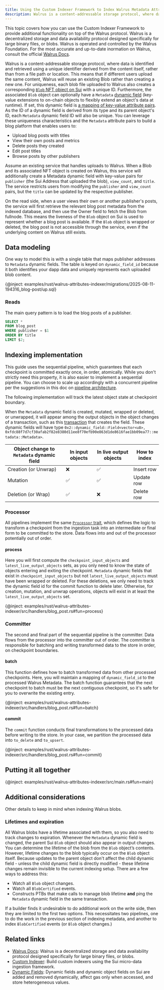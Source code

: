 ```yaml
---
title: Using the Custom Indexer Framework to Index Walrus Metadata Attributes
description: Walrus is a content-addressable storage protocol, where data is retrieved using a unique identifier derived from the content itself, rather than from a file path or location. Integrating a custom Sui Indexer with Walrus can provide novel user experiences.
---
```


This topic covers how you can use the Custom Indexer Framework to provide additional functionality on top of the Walrus protocol. Walrus is a decentralized storage and data availability protocol designed specifically for large binary files, or blobs. Walrus is operated and controlled by the Walrus Foundation. For the most accurate and up-to-date inormation on Walrus, consult the official [Walrus Docs](https://docs.wal.app/).

Walrus is a content-addressable storage protocol, where data is identified and retrieved using a unique identifier derived from the content itself, rather than from a file path or location. This means that if different users upload the same content, Walrus will reuse an existing Blob rather than creating a new one. For uniqueness, each blob file uploaded to Walrus also creates a corresponding [`Blob` NFT object on Sui](https://docs.wal.app/dev-guide/sui-struct.html#blob-and-storage-objects) with a unique ID. Furthermore, the associated `Blob` object can optionally have a `Metadata` [dynamic field](../../../../concepts/dynamic-fields.mdx) (key-value extensions to on-chain objects to flexibly extend an object's data at runtime). If set, this dynamic field is [a mapping of key-value attribute pairs](https://docs.wal.app/usage/client-cli.html?highlight=attribute#blob-attributes). As the ID of a dynamic field is derived from its type and its parent object's ID, each `Metadata` dynamic field ID will also be unique. You can leverage these uniqueness characteristics and the `Metadata` attribute pairs to build a blog platform that enables users to:
- Upload blog posts with titles
- View their own posts and metrics
- Delete posts they created
- Edit post titles
- Browse posts by other publishers

Assume an existing service that handles uploads to Walrus. When a Blob and its associated NFT object is created on Walrus, this service will additionally create a Metadata dynamic field with key-value pairs for `publisher` (the Sui Address that uploaded the blob), `view_count`, and `title`. The service restricts users from modifying the `publisher` and `view_count` pairs, but the `title` can be updated by the respective publisher.

On the read side, when a user views their own or another publisher's posts, the service will first retrieve the relevant blog post metadata from the indexed database, and then use the Owner field to fetch the Blob from fullnode. This means the liveness of the `Blob` object on Sui is used to represent whether a blog post is available. If the `Blob` object is wrapped or deleted, the blog post is not accessible through the service, even if the underlying content on Walrus still exists.

## Data modeling

One way to model this is with a single table that maps publisher addresses to `Metadata` dynamic fields. The table is keyed on `dynamic_field_id` because it both identifies your dapp data and uniquely represents each uploaded blob content.

{@inject: examples/rust/walrus-attributes-indexer/migrations/2025-08-11-194316_blog-post/up.sql}

### Reads

The main query pattern is to load the blog posts of a publisher.

```sql
SELECT *
FROM blog_post
WHERE publisher = $1
ORDER BY title
LIMIT $2;
```

## Indexing implementation

This guide uses the sequential pipeline, which guarantees that each checkpoint is committed exactly once, in order, atomically. While you don't strictly need this property, it is also easier to implement a sequential pipeline. You can choose to scale up accordingly with a concurrent pipeline per the suggestions in this doc on [pipeline architecture](../../../concepts/custom-indexer/pipeline-architecture.mdx).

The following implementation will track the latest object state at checkpoint boundary.

When the `Metadata` dynamic field is created, mutated, wrapped or deleted, or unwrapped, it will appear among the output objects in the object changes of a transaction, such as this [transaction](https://suivision.xyz/txblock/3Qcuo2FaTZL5wfdi7JzPELcmkuZm7hVfdNrkLrdkKioN?tab=Changes) that creates the field. These dynamic fields will have type `0x2::dynamic_field::Field<vector<u8>, 0xfdc88f7d7cf30afab2f82e8380d11ee8f70efb90e863d1de8616fae1bb09ea77::metadata::Metadata>`.


| Object change to `Metadata` dynamic field | In input objects | In live output objects | How to index |
| --- | --- | --- | --- |
| Creation (or Unwrap) | ❌ | ✅ | Insert row |
| Mutation | ✅ | ✅ | Update row |
| Deletion (or Wrap) | ✅ | ❌ | Delete row |

### Processor

All pipelines implement the same [`Processor` trait](../../../concepts/snippets/indexer-pipeline-processor.mdx), which defines the logic to transform a checkpoint from the ingestion task into an intermediate or final form to be committed to the store. Data flows into and out of the processor potentially out of order.

#### process

Here you will first compute the `checkpoint_input_objects` and `latest_live_output_objects` sets, as you only need to know the state of objects entering and exiting the checkpoint. `Metadata` dynamic fields that exist in `checkpoint_input_objects` but not `latest_live_output_objects` must have been wrapped or deleted. For these deletions, we only need to track the dynamic field id for the commit function to delete later. Otherwise, for creation, mutation, and unwrap operations, objects will exist in at least the `latest_live_output_objects` set.

{@inject: examples/rust/walrus-attributes-indexer/src/handlers/blog_post.rs#fun=process}

### Committer

The second and final part of the sequential pipeline is the committer. Data flows from the processor into the committer out of order. The committer is responsible for batching and writing transformed data to the store in order, on checkpoint boundaries.

#### batch

This function defines how to batch transformed data from other processed checkpoints. Here, you will maintain a mapping of `dynamic_field_id` to the processed Walrus Metadata. The batch function guarantees that the next checkpoint to batch must be the next contiguous checkpoint, so it's safe for you to overwrite the existing entry.

{@inject: examples/rust/walrus-attributes-indexer/src/handlers/blog_post.rs#fun=batch}

#### commit

The `commit` function conducts final transformations to the processed data before writing to the store. In your case, we partition the processed data into `to_delete` and `to_upsert`.

{@inject: examples/rust/walrus-attributes-indexer/src/handlers/blog_post.rs#fun=commit}

## Putting it all together

{@inject: examples/rust/walrus-attributes-indexer/src/main.rs#fun=main}

## Additional considerations

Other details to keep in mind when indexing Walrus blobs.

### Lifetimes and expiration

All Walrus blobs have a lifetime associated with them, so you also need to track changes to expiration. Whenever the `Metadata` dynamic field is changed, the parent Sui `Blob` object should also appear in output changes. You can determine the lifetime of the blob from the `Blob` object’s contents. However, lifetime changes to the blob typically occur on the `Blob` object itself. Because updates to the parent object don't affect the child dynamic field - unless the child dynamic field is directly modified - these lifetime changes remain invisible to the current indexing setup. There are a few ways to address this:

- Watch all `Blob` object changes.
- Watch all `BlobCertified` events.
- Constructs PTBs that make calls to manage blob lifetime **and** ping the `Metadata` dynamic field in the same transaction.

If a builder finds it undesirable to do additional work on the write side, then they are limited to the first two options. This necessitates two pipelines, one to do the work in the previous section of indexing metadata, and another to index `BlobCertified` events (or `Blob` object changes.)

## Related links

- [Walrus Docs](https://docs.wal.app/): Walrus is a decentralized storage and data availability protocol designed specifically for large binary files, or blobs.
- [Custom Indexer](../custom-indexer.mdx): Build custom indexers using the Sui micro-data ingestion framework.
- [Dynamic Fields](../../../../concepts/dynamic-fields.mdx): Dynamic fields and dynamic object fields on Sui are added and removed dynamically, affect gas only when accessed, and store heterogeneous values.
